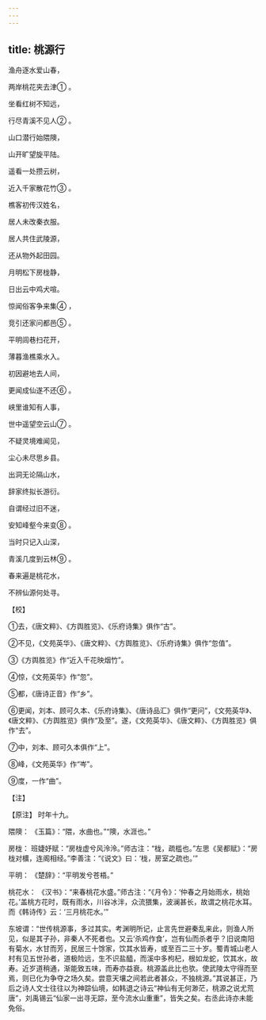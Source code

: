 ```yaml
---
---
---
```

title: 桃源行
---




渔舟逐水爱山春，

两岸桃花夹去津① 。

坐看红树不知远，

行尽青溪不见人② 。

山口潜行始隈隩，

山开旷望旋平陆。

遥看一处攒云树，

近入千家散花竹③ 。

樵客初传汉姓名，

居人未改秦衣服。

居人共住武陵源，

还从物外起田园。

月明松下房栊静，

日出云中鸡犬喧。

惊闻俗客争来集④ ，

竞引还家问都邑⑤ 。

平明闾巷扫花开，

薄暮渔樵乘水入。

初因避地去人间，

更闻成仙遂不还⑥ 。

峡里谁知有人事，

世中遥望空云山⑦ 。

不疑灵境难闻见，

尘心未尽思乡县。

出洞无论隔山水，

辞家终拟长游衍。

自谓经过旧不迷，

安知峰壑今来变⑧ 。

当时只记入山深，

青溪几度到云林⑨ 。

春来遍是桃花水，

不辨仙源何处寻。

【校】

①去，《唐文粹》、《方舆胜览》、《乐府诗集》俱作“古”。

②不见，《文苑英华》、《唐文粹》、《方舆胜览》、《乐府诗集》俱作“忽值”。

③《方舆胜览》作“近入千花映烟竹”。

④惊，《文苑英华》作“忽”。

⑤都，《唐诗正音》作“乡”。

⑥更闻，刘本、顾可久本、《乐府诗集》、《唐诗品汇》俱作“更问”，《文苑英华》、《唐文粹》、《方舆胜览》俱作“及至”。遂，《文苑英华》、《唐文粹》、《方舆胜览》俱作“去”。

⑦中，刘本、顾可久本俱作“上”。

⑧峰，《文苑英华》作“岑”。

⑨度，一作“曲”。

【注】

【原注】 时年十九。

隈隩： 《玉篇》：“隈，水曲也。”“隩，水涯也。”

房栊： 班婕妤赋：“房栊虚兮风泠泠。”师古注：“栊，疏槛也。”左思《吴都赋》：“房栊对櫎，连阁相经。”李善注：“《说文》曰：‘栊，房室之疏也。’”

平明： 《楚辞》：“平明发兮苍梧。”

桃花水： 《汉书》：“来春桃花水盛。”师古注：“《月令》：‘仲春之月始雨水，桃始花。’盖桃方花时，既有雨水，川谷冰泮，众流猥集，波澜甚长，故谓之桃花水耳。而《韩诗传》云：‘三月桃花水。’”

东坡谓：“世传桃源事，多过其实。考渊明所记，止言先世避秦乱来此，则渔人所见，似是其子孙，非秦人不死者也。又云‘杀鸡作食’，岂有仙而杀者乎？旧说南阳有菊水，水甘而芳，民居三十馀家，饮其水皆寿，或至百二三十岁。蜀青城山老人村有见五世孙者，道极险远，生不识盐醯，而溪中多枸杞，根如龙蛇，饮其水，故寿。近岁道稍通，渐能致五味，而寿亦益衰。桃源盖此比也欤。使武陵太守得而至焉，则已化为争夺之场久矣。尝意天壤之间若此者甚众，不独桃源。”其说甚正，乃后之诗人文士往往以为神踪仙境，如韩退之诗云“神仙有无何渺茫，桃源之说尤荒唐”，刘禹锡云“仙家一出寻无踪，至今流水山重重”，皆失之矣。右丞此诗亦未能免俗。
